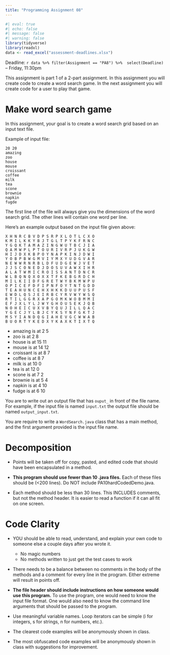 ```yaml
---
title: "Programming Assignment 08"
---
```



```r
#| eval: true
#| echo: false
#| message: false
#| warning: false
library(tidyverse)
library(readxl)
data <- read_excel("assessment-deadlines.xlsx")
```


Deadline: `r data %>% filter(Assignment == "PA8") %>%  select(Deadline)` -- Friday, 11:30pm

This assignment is part 1 of a 2-part assignment. In this assignment
you will create code to create a word search game. In the next assignment
you will create code for a user to play that game.

# Make word search game

In this assignment, your goal is to create a word search grid 
based on an input text file.

Example of input file:

```
20 20
amazing
zoo
house
mouse
croissant
coffee
milk
tea
scone
brownie
napkin
fugde
```

The first line of the file will always give you the dimensions of
the word search grid. The other lines will contain one word per line.

Here's an example output based on the input file given above:

```
X H N R C B V D P S R P X L O T L C X O 
K M I L K K Y B J T G L T P Y K F R N C 
Y G Q K T A M A Z I N G W U T B C J I A 
Q A M W P L P T O U R I V R P J U K G W 
H I J D X K B P O Y N A P K I N J D W I 
Y O B P B W G M V I Y M X Y U D G V A R 
N E W W R N R B L D F U D G E W J V E T 
J J S C O N E D J D O S U V A W X I H R 
A L A T W M I C R O I S S A N T D N C R 
W L B Q N Q X O X X T F K E B G R D C H 
M I L K I I D F G R E T W Y B K M W P U 
O P I C E F D F I P N F O Y T N T G D D 
T E A H U N C E H X H K K D U U P U S F 
E W D L Q S J E I R B C Y R V W Y W S Q 
R T I L G G R X A P G O M K W O B M M I 
E F J X L Y L J W Y G H O U S E K J Q B 
N O H E I C U X V B Y Q U J I L L Q A C 
Y G E C J Y L B J C Y K S Y N F G K T J 
M S Y I A N D Q G I A H E V G C W W A B 
B U O R T Y K E D X Y K A X K T I X T Q
```

* amazing is at 2 5
* zoo is at 2 8
* house is at 15 11
* mouse is at 14 12
* croissant is at 8 7
* coffee is at 8 7
* milk is at 10 0
* tea is at 12 0
* scone is at 7 2
* brownie is at 5 4
* napkin is at 4 10
* fudge is at 6 10

You are to write out an output file that has `ouput_` in front of the file
name. For example, if the input file is named `input.txt` the output file
should be named `output_input.txt`.

You are require to write a `WordSearch.java` class that has a main
method, and the first argument provided is the input file name.

# Decomposition

* Points will be taken off for copy, pasted, and edited code that
  should have been encapsulated in a method.

* **This program should use fewer than 10 .java files.**
  Each of these files should be (<200 lines).  Do NOT include
  PA10hardCodedDemo.java.

* Each method should be less than 30 lines.  This INCLUDES
  comments, but not the method header.  It is easier to read a 
  function if it can all fit on one screen.
  
# Code Clarity

* YOU should be able to read, understand, and explain your own code
  to someone else a couple days after you wrote it.
  
  * No magic numbers
  * No methods written to just get the test cases to work

* There needs to be a balance between no comments in the body of the
  methods and a comment for every line in the program.  Either extreme
  will result in points off.

* **The file header should include instructions on how someone would
  use this program.**  To use the program, one would need to know the
  input file format.  One would also need to know the command line arguments
  that should be passed to the program.

* Use meaningful variable names.  Loop iterators can
  be simple (i for integers, s for strings, n for numbers, etc.).

* The clearest code examples will be anonymously shown in class.

* The most obfuscated code examples will be anonymously shown in class
  with suggestions for improvement.
  
